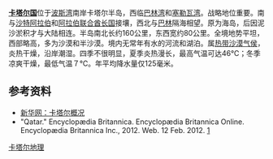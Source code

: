 {{Country geography
|name = 卡塔尔
|map = Qatar Topography.png
|map size = 250px
|continent = [[亚洲|亚洲]]
|region = [[西亚|西亚]]
|coordinates ={{coord|25|30|N|51|15|E|}} 
|area ranking = 世界排名第164
|km area = 11,437 
|percent land = 
|percent water = 
|km coastline = 563
|borders =沙特阿拉伯：60 km<br />阿联酋
|highest point = Abū al-Bawl Hill 103 m
|lowest point =  [[波斯湾|波斯湾]] 0 m
|longest river = 
|largest lake = 
}}
'''[[卡塔尔国|卡塔尔国]]'''位于[[波斯湾|波斯湾]]南岸卡塔尔半岛，西临[[巴林湾|巴林湾]]和[[塞勒瓦湾|塞勒瓦湾]]。战略地位重要。南与[[沙特阿拉伯|沙特阿拉伯]]和[[阿拉伯联合酋长国|阿拉伯联合酋长国]]接壤，西北与[[巴林|巴林]]隔海相望。原为海岛，后因泥沙淤积才与大陆相连。半岛南北长约160公里，东西宽约80公里。全境地势平坦，西部略高，多为沙漠和半沙漠。境内无常年有水的河流和湖泊。属[[热带沙漠气侯|热带沙漠气侯]]，炎热干燥，沿岸潮湿。四季不很明显，夏季炎热漫长，最高气温可达46℃；冬季凉爽干燥，最低气温７℃。年平均降水量仅125毫米。
==参考资料==
*[http://news.xinhuanet.com/ziliao/2002-06/18/content_445834.htm 新华网：卡塔尔概况] {{Wayback|url=http://news.xinhuanet.com/ziliao/2002-06/18/content_445834.htm |date=20130912160511 }}
*"Qatar." Encyclopædia Britannica. Encyclopædia Britannica Online. Encyclopædia Britannica Inc., 2012. Web. 12 Feb. 2012. [http://www.britannica.com/EBchecked/topic/485603/Qatar] {{Wayback|url=http://www.britannica.com/EBchecked/topic/485603/Qatar |date=20150427021344 }}
{{卡塔尔专题|state=collapsed}}

{{亞洲題目|地理}}
[[Category:卡塔尔地理|卡塔尔地理]]